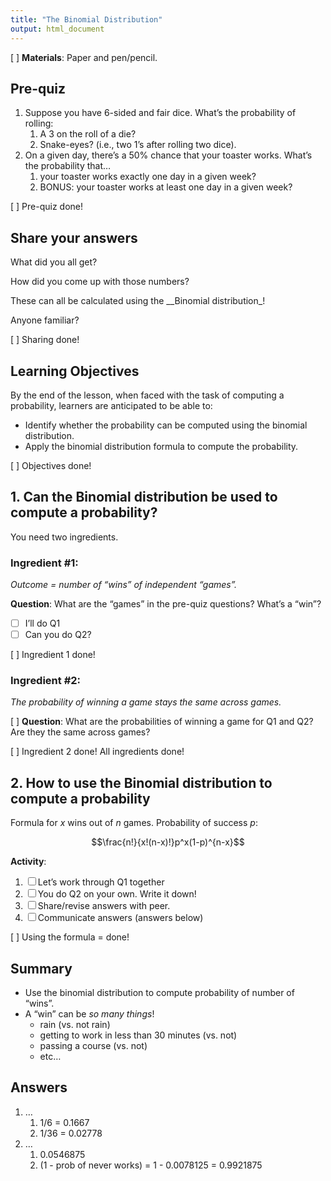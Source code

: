 ```yaml
---
title: "The Binomial Distribution"
output: html_document
---
```


[ ] __Materials__: Paper and pen/pencil.

## Pre-quiz

1. Suppose you have 6-sided and fair dice. What's the probability of rolling:
    1. A 3 on the roll of a die?
    2. Snake-eyes? (i.e., two 1's after rolling two dice).
2. On a given day, there's a 50% chance that your toaster works. What's the probability that...
    1. your toaster works exactly one day in a given week?
    2. BONUS: your toaster works at least one day in a given week?

[ ] Pre-quiz done!

## Share your answers

What did you all get?

How did you come up with those numbers?

These can all be calculated using the __Binomial distribution_!

Anyone familiar?

[ ] Sharing done!

## Learning Objectives

By the end of the lesson, when faced with the task of computing a probability, learners are anticipated to be able to:

- Identify whether the probability can be computed using the binomial distribution.
- Apply the binomial distribution formula to compute the probability.

[ ] Objectives done!

## 1\. Can the Binomial distribution be used to compute a probability?

You need two ingredients.

### Ingredient \#1:

_Outcome = number of "wins" of independent "games"._

__Question__: What are the "games" in the pre-quiz questions? What's a "win"?

- [ ] I'll do Q1
- [ ] Can you do Q2?

[ ] Ingredient 1 done!

### Ingredient \#2:

_The probability of winning a game stays the same across games._

[ ] __Question__: What are the probabilities of winning a game for Q1 and Q2? Are they the same across games?

[ ] Ingredient 2 done! All ingredients done!

## 2\. How to use the Binomial distribution to compute a probability

Formula for $x$ wins out of $n$ games. Probability of success $p$:

$$\frac{n!}{x!(n-x)!}p^x(1-p)^{n-x}$$

__Activity__:

1. [ ] Let's work through Q1 together
2. [ ] You do Q2 on your own. Write it down!
3. [ ] Share/revise answers with peer.
4. [ ] Communicate answers (answers below)

[ ] Using the formula = done!

## Summary

- Use the binomial distribution to compute probability of number of "wins".
- A "win" can be _so many things_!
    - rain (vs. not rain)
    - getting to work in less than 30 minutes (vs. not)
    - passing a course (vs. not)
    - etc...

## Answers

1. ...
    1. 1/6 = 0.1667
    2. 1/36 = 0.02778
2. ...
    1. 0.0546875
    2. (1 - prob of never works) = 1 - 0.0078125 = 0.9921875
